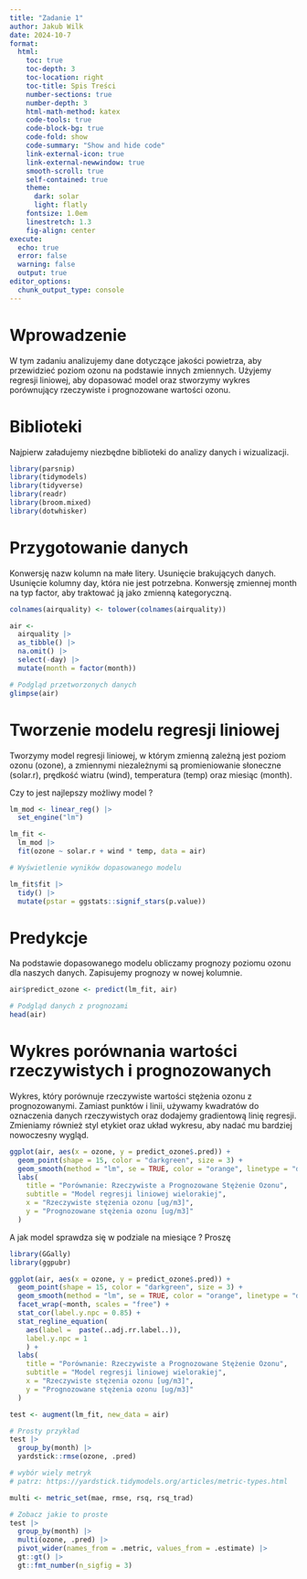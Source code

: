 ```yaml
---
title: "Zadanie 1" 
author: Jakub Wilk
date: 2024-10-7
format:   
  html:    
    toc: true    
    toc-depth: 3    
    toc-location: right    
    toc-title: Spis Treści    
    number-sections: true    
    number-depth: 3    
    html-math-method: katex    
    code-tools: true    
    code-block-bg: true    
    code-fold: show    
    code-summary: "Show and hide code"    
    link-external-icon: true    
    link-external-newwindow: true    
    smooth-scroll: true    
    self-contained: true    
    theme:         
      dark: solar        
      light: flatly    
    fontsize: 1.0em    
    linestretch: 1.3    
    fig-align: center
execute:   
  echo: true  
  error: false  
  warning: false  
  output: true
editor_options: 
  chunk_output_type: console
---
```


# Wprowadzenie

W tym zadaniu analizujemy dane dotyczące jakości powietrza, aby przewidzieć poziom ozonu na podstawie innych zmiennych. Użyjemy regresji liniowej, aby dopasować model oraz stworzymy wykres porównujący rzeczywiste i prognozowane wartości ozonu.

# Biblioteki

Najpierw załadujemy niezbędne biblioteki do analizy danych i wizualizacji.

```r
library(parsnip)
library(tidymodels)
library(tidyverse)
library(readr)
library(broom.mixed)
library(dotwhisker)
```


# Przygotowanie danych
Konwersję nazw kolumn na małe litery.
Usunięcie brakujących danych.
Usunięcie kolumny day, która nie jest potrzebna.
Konwersję zmiennej month na typ factor, aby traktować ją jako zmienną kategoryczną.


```r
colnames(airquality) <- tolower(colnames(airquality))

air <- 
  airquality |>
  as_tibble() |>
  na.omit() |> 
  select(-day) |> 
  mutate(month = factor(month))

# Podgląd przetworzonych danych
glimpse(air)
```


# Tworzenie modelu regresji liniowej
Tworzymy model regresji liniowej, w którym zmienną zależną jest poziom ozonu (ozone), a zmiennymi niezależnymi są promieniowanie słoneczne (solar.r), prędkość wiatru (wind), temperatura (temp) oraz miesiąc (month).

Czy to jest najlepszy możliwy model ?

```r
lm_mod <- linear_reg() |> 
  set_engine("lm")

lm_fit <- 
  lm_mod |> 
  fit(ozone ~ solar.r + wind * temp, data = air)

# Wyświetlenie wyników dopasowanego modelu

lm_fit$fit |> 
  tidy() |> 
  mutate(pstar = ggstats::signif_stars(p.value))
```


# Predykcje
Na podstawie dopasowanego modelu obliczamy prognozy poziomu ozonu dla naszych danych. Zapisujemy prognozy w nowej kolumnie.

```r
air$predict_ozone <- predict(lm_fit, air)

# Podgląd danych z prognozami
head(air)

```


# Wykres porównania wartości rzeczywistych i prognozowanych

Wykres, który porównuje rzeczywiste wartości stężenia ozonu z prognozowanymi. Zamiast punktów i linii, używamy kwadratów do oznaczenia danych rzeczywistych oraz dodajemy gradientową linię regresji. Zmieniamy również styl etykiet oraz układ wykresu, aby nadać mu bardziej nowoczesny wygląd.

```r
ggplot(air, aes(x = ozone, y = predict_ozone$.pred)) +
  geom_point(shape = 15, color = "darkgreen", size = 3) +  
  geom_smooth(method = "lm", se = TRUE, color = "orange", linetype = "dashed", fill = "lightblue") +
  labs(
    title = "Porównanie: Rzeczywiste a Prognozowane Stężenie Ozonu",
    subtitle = "Model regresji liniowej wielorakiej",
    x = "Rzeczywiste stężenia ozonu [ug/m3]",
    y = "Prognozowane stężenia ozonu [ug/m3]"
  )
```

A jak model sprawdza się w podziale na miesiące ? Proszę 

```r
library(GGally)
library(ggpubr)

ggplot(air, aes(x = ozone, y = predict_ozone$.pred)) +
  geom_point(shape = 15, color = "darkgreen", size = 3) +  
  geom_smooth(method = "lm", se = TRUE, color = "orange", linetype = "dashed", fill = "lightblue") +
  facet_wrap(~month, scales = "free") +
  stat_cor(label.y.npc = 0.85) +
  stat_regline_equation(
    aes(label =  paste(..adj.rr.label..)), 
    label.y.npc = 1
    ) +
  labs(
    title = "Porównanie: Rzeczywiste a Prognozowane Stężenie Ozonu",
    subtitle = "Model regresji liniowej wielorakiej",
    x = "Rzeczywiste stężenia ozonu [ug/m3]",
    y = "Prognozowane stężenia ozonu [ug/m3]"
  )

```

```r
test <- augment(lm_fit, new_data = air) 

# Prosty przykład 
test |> 
  group_by(month) |> 
  yardstick::rmse(ozone, .pred)

# wybór wiely metryk
# patrz: https://yardstick.tidymodels.org/articles/metric-types.html

multi <- metric_set(mae, rmse, rsq, rsq_trad)

# Zobacz jakie to proste 
test |> 
  group_by(month) |> 
  multi(ozone, .pred) |> 
  pivot_wider(names_from = .metric, values_from = .estimate) |> 
  gt::gt() |> 
  gt::fmt_number(n_sigfig = 3)
```

